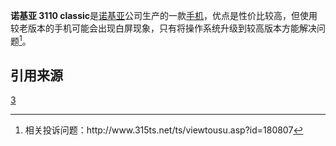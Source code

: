 {{Infobox Mobile
| name = Nokia 3110classic
| image = Nokia3110.png
| imagesize = 
| manufacturer = [[Nokia|Nokia]]
| carrier = 
| available = 2007年4月（中国大陆）
| screen = 128×160 px, 26万色 TFT
| exterior_screen = 
| camera = 1.3 [[megapixels|megapixels]] / 1280 x 1024 px
| 2nd_camera = 
| operatingsystem = [[S40|S40]]
| input = [[Keypad|Keypad]]
| cpu = 
| ringtone = [[Polyphonic_ringtone|Polyphonic]], [[MP3|MP3]], [[Windows_Media_Audio|WMA]], [[AAC|AAC]], 
| memory = 8.5MB internal memory
| memory_card = [[microSD|microSD]] (supports up to 1GB)
| networks = [[GSM|GSM]] 900/1800/1900MHz
| battery = Li-Ion 1020 mAh (BP-5M)
| connectivity = [[蓝牙|蓝牙]] 2.0, Micro USB
| size = 108.5×45.7×15.6mm
| form = 直板
| weight = 87 克
| music = 
| predecessor = 
| successor = 
| form factor = 直板
| related = [[Nokia_3110c|Nokia 3110c]]
}}

'''诺基亚 3110 classic'''是[[诺基亚|诺基亚]]公司生产的一款[[手机|手机]]，优点是性价比较高，但使用较老版本的手机可能会出现白屏现象，只有将操作系统升级到较高版本方能解决问题<ref name="intro">相关投诉问题：http://www.315ts.net/ts/viewtousu.asp?id=180807{{dead link|date=2018年4月 |bot=InternetArchiveBot |fix-attempted=yes }}</ref>。

== 引用来源 ==
<references />
{{模板:Nokia phones}}
[[Category:诺基亚手机|3]]